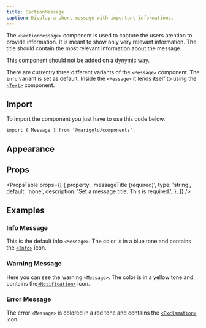 ```yaml
---
title: SectionMessage
caption: Display a short message with important informations.
---
```


The `<SectionMessage>` component is used to capture the users atention to provide information. It is meant to show only very relevant information. The title should contain the most relevant information about the message.

This component should not be added on a dynymic way.

There are currently three different variants of the `<Message>` component. The `info` variant is set as default. Inside the `<Message>` it lends itself to using the [`<Text>`](/componentss/text/) component.

## Import

To import the component you just have to use this code below.

```tsx
import { Message } from '@marigold/components';
```

## Appearance

<AppearanceTable component={title} />

## Props

<PropsTable
  props={[
    {
      property: 'messageTitle (required)',
      type: 'string',
      default: 'none',
      description: 'Set a message title. This is required.',
    },
  ]}
/>

## Examples

### Info Message

This is the default info `<Message>`. The color is in a blue tone and contains the [`<Info>`](/concepts/icons/#info) icon.

<ComponentDemo file="./message-info.demo.tsx" />

### Warning Message

Here you can see the warning `<Message>`. The color is in a yellow tone and contains the[`<Notification>`](/concepts/icons/#info) icon.

<ComponentDemo file="./message-warn.demo.tsx" />

### Error Message

The error `<Message>` is colored in a red tone and contains the [`<Exclamation>`](/concepts/icons/#info) icon.

<ComponentDemo file="./message-error.demo.tsx" />
